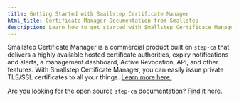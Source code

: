 ```yaml
---
title: Getting Started with Smallstep Certificate Manager
html_title: Certificate Manager Documentation from Smallstep
description: Learn how to get started with Smallstep Certificate Manager.
---
```



Smallstep Certificate Manager is a commercial product built on `step-ca` that delivers a highly available hosted certificate authorities, expiry notifications and alerts, a management dashboard, Active Revocation, API, and other features. With Smallstep Certificate Manager, you can easily issue private TLS/SSL certificates to all your things. [Learn more here.](https://smallstep.com/certificate-manager)

<Alert severity="info" mb={4}>
  <div>
    Are you looking for the open source <Code>step-ca</Code> documentation? <a href="https://smallstep.com/docs/step-ca">Find it here</a>.
  </div>
</Alert>


